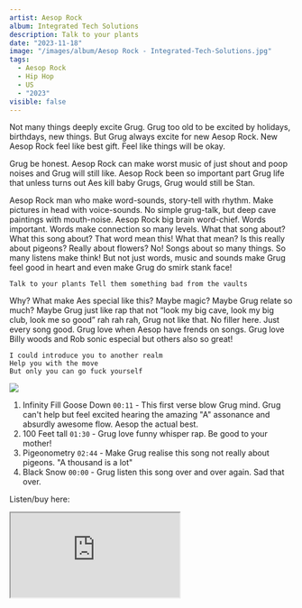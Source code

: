 ```yaml
---
artist: Aesop Rock
album: Integrated Tech Solutions
description: Talk to your plants
date: "2023-11-18"
image: "/images/album/Aesop Rock - Integrated-Tech-Solutions.jpg"
tags:
  - Aesop Rock
  - Hip Hop
  - US
  - "2023"
visible: false
---
```


Not many things deeply excite Grug. Grug too old to be excited by holidays, birthdays, new things. But Grug always excite for new Aesop Rock. New Aesop Rock feel like best gift. Feel like things will be okay.

Grug be honest. Aesop Rock can make worst music of just shout and poop noises and Grug will still like. Aesop Rock been so important part Grug life that unless turns out Aes kill baby Grugs, Grug would still be Stan.

Aesop Rock man who make word-sounds, story-tell with rhythm. Make pictures in head with voice-sounds. No simple grug-talk, but deep cave paintings with mouth-noise. Aesop Rock big brain word-chief. Words important. Words make connection so many levels. What that song about? What this song about? That word mean this! What that mean? Is this really about pigeons? Really about flowers? No! Songs about so many things. So many listens make think! But not just words, music and sounds make Grug feel good in heart and even make Grug do smirk stank face!

`Talk to your plants Tell them something bad from the vaults`

Why? What make Aes special like this? Maybe magic? Maybe Grug relate so much? Maybe Grug just like rap that not “look my big cave, look my big club, look me so good” rah rah rah, Grug not like that. No filler here. Just every song good. Grug love when Aesop have frends on songs. Grug love Billy woods and Rob sonic especial but others also so great!

`I could introduce you to another realm` <br />
`Help you with the move` <br />
`But only you can go fuck yourself`

<img src="\images\album\Aesop Rock - Integrated-Tech-Solutions - Aes.jpg" />

1.  Infinity Fill Goose Down `00:11` - This first verse blow Grug mind. Grug can't help but feel excited hearing the amazing "A" assonance and absurdly awesome flow. Aesop the actual best.
1.  100 Feet tall `01:30` - Grug love funny whisper rap. Be good to your mother!
1.  Pigeonometry `02:44` - Make Grug realise this song not really about pigeons. "A thousand is a lot"
1.  Black Snow `00:00` - Grug listen this song over and over again. Sad that over.

Listen/buy here:

<iframe
  style={{ border: "0", width: "350px", height: "1055px" }}
  src="https://bandcamp.com/EmbeddedPlayer/album=154091511/size=large/bgcol=333333/linkcol=ffffff/transparent=true/"
  seamless>
  <a href="https://aesoprock.bandcamp.com/album/integrated-tech-solutions">
    Integrated Tech Solutions by Aesop Rock
  </a>
</iframe>
